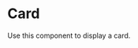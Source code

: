 
<Meta title="Components/Molecules/Card" component={Card} />

# Card

Use this component to display a card.

<Canvas>
  <Story name="Component">
    <Card
      image={{
        sourceUrl:
          'https://images.unsplash.com/photo-1610991149688-c1321006bcc1?ixid=MXwxMjA3fDB8MHxwaG90by1wYWdlfHx8fGVufDB8fHw%3D&ixlib=rb-1.2.1&auto=format&fit=crop&w=1110&q=60'
      }}
      meta="This is the meta"
      title="This is the card title"
      body="This is the card body"
      timestamp="May 29, 2021"
      ctaText="Click Here!"
      ctaUrl="https://google.com"
    />
  </Story>
</Canvas>
